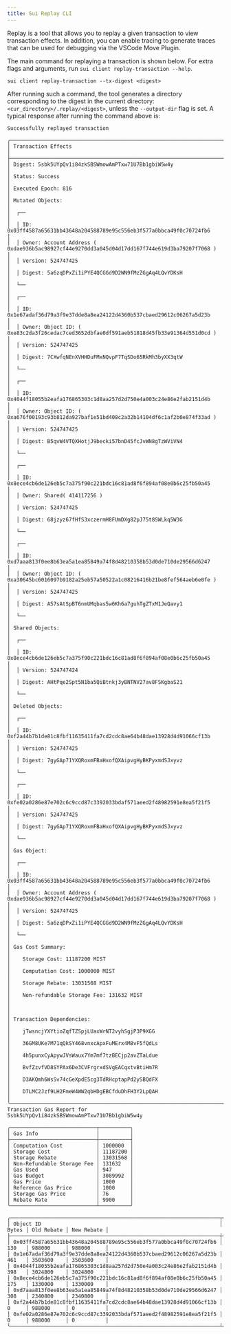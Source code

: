 ```yaml
---
title: Sui Replay CLI
---
```


Replay is a tool that allows you to replay a given transaction to view transaction effects. In addition, you can enable tracing to generate traces that can be used
for debugging via the VSCode Move Plugin.

The main command for replaying a transaction is shown below. For extra flags and arguments, run `sui client replay-transaction --help`.

```
sui client replay-transaction --tx-digest <digest>
```

After running such a command, the tool generates a directory corresponding to the digest in the current directory: `<cur_directory>/.replay/<digest>`, unless the `--output-dir` flag is set.
A typical response after running the command above is:
```
Successfully replayed transaction

╭───────────────────────────────────────────────────────────────────────────────────────────────────╮
│ Transaction Effects                                                                               │
├───────────────────────────────────────────────────────────────────────────────────────────────────┤
│ Digest: 5sbk5UYpQv1i84zkSBSWmowAmPTxw71U7Bb1gbiW5w4y                                              │
│ Status: Success                                                                                   │
│ Executed Epoch: 816                                                                               │
│ Mutated Objects:                                                                                  │
│  ┌──                                                                                              │
│  │ ID: 0x03ff4587a65631bb43648a204588789e95c556eb3f577a0bbca49f0c70724fb6                         │
│  │ Owner: Account Address ( 0xdae936b5ac98927cf44e9270dd3a045d04d17dd167f744e619d3ba79207f7068 )  │
│  │ Version: 524747425                                                                             │
│  │ Digest: 5a6zqDPxZi1iPYE4QCGGd9D2WN9fMzZGgAq4LQvYDKsH                                           │
│  └──                                                                                              │
│  ┌──                                                                                              │
│  │ ID: 0x1e67adaf36d79a3f9e37dde8a8ea24122d4360b537cbaed29612c06267a5d23b                         │
│  │ Owner: Object ID: ( 0xe83c2da3f26cedac7ced3652dbfae0df591aeb51818d45fb33e91364d551d0cd )       │
│  │ Version: 524747425                                                                             │
│  │ Digest: 7CXwfqNEnXVHHDuFMxNQvpF7TqSDo65RkMh3byXX3qtW                                           │
│  └──                                                                                              │
│  ┌──                                                                                              │
│  │ ID: 0x4044f18055b2eafa176865303c1d8aa257d2d750e4a003c24e86e2fab2151d4b                         │
│  │ Owner: Object ID: ( 0xa676f00193c93b812da927baf1e51bd408c2a32b14104df6c1af2b0e874f33ad )       │
│  │ Version: 524747425                                                                             │
│  │ Digest: B5qvW4VTQXHotjJ9becki57bnD45fcJvWN8gTzWViVN4                                           │
│  └──                                                                                              │
│  ┌──                                                                                              │
│  │ ID: 0x8ece4cb6de126eb5c7a375f90c221bdc16c81ad8f6f894af08e0b6c25fb50a45                         │
│  │ Owner: Shared( 414117256 )                                                                     │
│  │ Version: 524747425                                                                             │
│  │ Digest: 68jzyz67fHfS3xczermH8FUmDXg82pJ75t8SWLkq5W3G                                           │
│  └──                                                                                              │
│  ┌──                                                                                              │
│  │ ID: 0xd7aaa813f0ee8b63ea5a1ea85849a74f8d48210358b53d0de710de29566d6247                         │
│  │ Owner: Object ID: ( 0xa30645bc6016097b9182a25eb57a50522a1c08216416b21be8fef564aeb6e0fe )       │
│  │ Version: 524747425                                                                             │
│  │ Digest: A57sAtSpBT6nmUMqbas5w6Kh6a7guhTgZTxM1JeQavy1                                           │
│  └──                                                                                              │
│ Shared Objects:                                                                                   │
│  ┌──                                                                                              │
│  │ ID: 0x8ece4cb6de126eb5c7a375f90c221bdc16c81ad8f6f894af08e0b6c25fb50a45                         │
│  │ Version: 524747424                                                                             │
│  │ Digest: AHtPqe2Spt5N1ba5QiBtnkj3yBNTNV27av8FSKgbaS21                                           │
│  └──                                                                                              │
│ Deleted Objects:                                                                                  │
│  ┌──                                                                                              │
│  │ ID: 0xf2a44b7b1de81c8fbf11635411fa7cd2cdc8ae64b48dae13928d4d91066cf13b                         │
│  │ Version: 524747425                                                                             │
│  │ Digest: 7gyGAp71YXQRoxmFBaHxofQXAipvgHyBKPyxmdSJxyvz                                           │
│  └──                                                                                              │
│  ┌──                                                                                              │
│  │ ID: 0xfe02a0286e87e702c6c9ccd87c3392033bdaf571aeed2f48982591e8ea5f21f5                         │
│  │ Version: 524747425                                                                             │
│  │ Digest: 7gyGAp71YXQRoxmFBaHxofQXAipvgHyBKPyxmdSJxyvz                                           │
│  └──                                                                                              │
│ Gas Object:                                                                                       │
│  ┌──                                                                                              │
│  │ ID: 0x03ff4587a65631bb43648a204588789e95c556eb3f577a0bbca49f0c70724fb6                         │
│  │ Owner: Account Address ( 0xdae936b5ac98927cf44e9270dd3a045d04d17dd167f744e619d3ba79207f7068 )  │
│  │ Version: 524747425                                                                             │
│  │ Digest: 5a6zqDPxZi1iPYE4QCGGd9D2WN9fMzZGgAq4LQvYDKsH                                           │
│  └──                                                                                              │
│ Gas Cost Summary:                                                                                 │
│    Storage Cost: 11187200 MIST                                                                    │
│    Computation Cost: 1000000 MIST                                                                 │
│    Storage Rebate: 13031568 MIST                                                                  │
│    Non-refundable Storage Fee: 131632 MIST                                                        │
│                                                                                                   │
│ Transaction Dependencies:                                                                         │
│    jTwsncjYXYtioZqfTZSpjLUaxWrNT2vyhSgjP3P9XGG                                                    │
│    36GM8UKe7M71qQkSY468vnxcApxFuMErx4M8vF5fQdLs                                                   │
│    4h5punxCyApywJVsWaux7Ym7mf7tzBECjp2avZTaLdue                                                   │
│    BvfZzvfVD8SYPAx6De3CVFrgrxdSVgEACqxtvBtiHm7R                                                   │
│    D3AKQmh6WsSv74cGeXpdE5cg3TdRHcptapPd2ySBQdFX                                                   │
│    D7LMC2Jzf9LH2FmeW4WW2qbHDgEBCfduDhFH3Y2LpQAH                                                   │
╰───────────────────────────────────────────────────────────────────────────────────────────────────╯
Transaction Gas Report for 5sbk5UYpQv1i84zkSBSWmowAmPTxw71U7Bb1gbiW5w4y

╭────────────────────────────┬──────────╮
│ Gas Info                   │          │
├────────────────────────────┼──────────┤
│ Computation Cost           │ 1000000  │
│ Storage Cost               │ 11187200 │
│ Storage Rebate             │ 13031568 │
│ Non-Refundable Storage Fee │ 131632   │
│ Gas Used                   │ 947      │
│ Gas Budget                 │ 3089992  │
│ Gas Price                  │ 1000     │
│ Reference Gas Price        │ 1000     │
│ Storage Gas Price          │ 76       │
│ Rebate Rate                │ 9900     │
╰────────────────────────────┴──────────╯

╭────────────────────────────────────────────────────────────────────┬───────┬────────────┬────────────╮
│ Object ID                                                          │ Bytes │ Old Rebate │ New Rebate │
├────────────────────────────────────────────────────────────────────┼───────┼────────────┼────────────┤
│ 0x03ff4587a65631bb43648a204588789e95c556eb3f577a0bbca49f0c70724fb6 │ 130   │ 988000     │ 988000     │
│ 0x1e67adaf36d79a3f9e37dde8a8ea24122d4360b537cbaed29612c06267a5d23b │ 461   │ 3503600    │ 3503600    │
│ 0x4044f18055b2eafa176865303c1d8aa257d2d750e4a003c24e86e2fab2151d4b │ 398   │ 3024800    │ 3024800    │
│ 0x8ece4cb6de126eb5c7a375f90c221bdc16c81ad8f6f894af08e0b6c25fb50a45 │ 175   │ 1330000    │ 1330000    │
│ 0xd7aaa813f0ee8b63ea5a1ea85849a74f8d48210358b53d0de710de29566d6247 │ 308   │ 2340800    │ 2340800    │
│ 0xf2a44b7b1de81c8fbf11635411fa7cd2cdc8ae64b48dae13928d4d91066cf13b │ 0     │ 988000     │ 0          │
│ 0xfe02a0286e87e702c6c9ccd87c3392033bdaf571aeed2f48982591e8ea5f21f5 │ 0     │ 988000     │ 0          │
╰────────────────────────────────────────────────────────────────────┴───────┴────────────┴────────────╯
````


